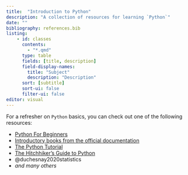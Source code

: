 ```yaml
---
title:  "Introduction to Python"
description: "A collection of resources for learning `Python`"
date: ""
bibliography: references.bib
listing: 
    - id: classes
      contents:
        - "*.qmd"
      type: table
      fields: [title, description]
      field-display-names:
        title: "Subject"
        description: "Description"
      sort: [subtitle]
      sort-ui: false
      filter-ui: false
editor: visual
---
```


For a refresher on `Python` basics, you can check out one of the following resources:

- [Python For Beginners](https://www.python.org/about/gettingstarted/)
- [Introductory books from the official documentation](https://wiki.python.org/moin/IntroductoryBooks)
- [The Python Tutorial](https://docs.python.org/3/tutorial/index.html)
- [The Hitchhiker's Guide to Python](https://docs.python-guide.org/)
- @duchesnay2020statistics
- *and many others*


::: {#classes}
:::

